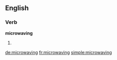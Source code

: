 ==English==

===Verb===
'''microwaving'''

# {{present participle of|[[microwave]]}}

[[de:microwaving]]
[[fr:microwaving]]
[[simple:microwaving]]